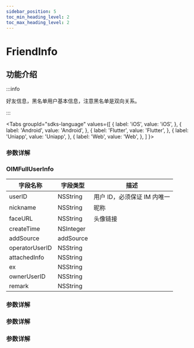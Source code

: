 ```yaml
---
sidebar_position: 5
toc_min_heading_level: 2
toc_max_heading_level: 2
---
```


# FriendInfo

## 功能介绍

:::info

好友信息，黑名单用户基本信息，注意黑名单是双向关系。

:::

<Tabs
groupId="sdks-language"
values={[
{ label: 'iOS', value: 'iOS', },
{ label: 'Android', value: 'Android', },
{ label: 'Flutter', value: 'Flutter', },
{ label: 'Uniapp', value: 'Uniapp', },
{ label: 'Web', value: 'Web', },
]
}>

<TabItem value="Flutter">

### 参数详解

</TabItem>

<TabItem value="iOS">

### OIMFullUserInfo

| 字段名称       | 字段类型  | 描述                        |
| -------------- | --------- | --------------------------- |
| userID         | NSString  | 用户 ID，必须保证 IM 内唯一 |
| nickname       | NSString  | 昵称                        |
| faceURL        | NSString  | 头像链接                    |
| createTime     | NSInteger |                             |
| addSource      | addSource |                             |
| operatorUserID | NSString  |                             |
| attachedInfo   | NSString  |                             |
| ex             | NSString  |                             |
| ownerUserID    | NSString  |                             |
| remark         | NSString  |                             |

</TabItem>

<TabItem value="Android">

### 参数详解

</TabItem>

<TabItem value="Web">

### 参数详解

</TabItem>

<TabItem value="Uniapp">

### 参数详解

</TabItem>

</Tabs>
